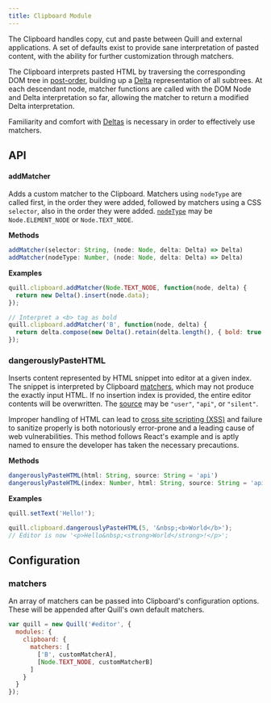 ```yaml
---
title: Clipboard Module
---
```


The Clipboard handles copy, cut and paste between Quill and external applications. A set of defaults exist to provide sane interpretation of pasted content, with the ability for further customization through matchers.

The Clipboard interprets pasted HTML by traversing the corresponding DOM tree in [post-order](https://en.wikipedia.org/wiki/Tree_traversal#Post-order), building up a [Delta](/docs/delta/) representation of all subtrees. At each descendant node, matcher functions are called with the DOM Node and Delta interpretation so far, allowing the matcher to return a modified Delta interpretation.

Familiarity and comfort with [Deltas](/docs/delta/) is necessary in order to effectively use matchers.


## API

#### addMatcher

Adds a custom matcher to the Clipboard. Matchers using `nodeType` are called first, in the order they were added, followed by matchers using a CSS `selector`, also in the order they were added. [`nodeType`](https://developer.mozilla.org/en-US/docs/Web/API/Node/nodeType) may be `Node.ELEMENT_NODE` or `Node.TEXT_NODE`.

**Methods**

```javascript
addMatcher(selector: String, (node: Node, delta: Delta) => Delta)
addMatcher(nodeType: Number, (node: Node, delta: Delta) => Delta)
```

**Examples**

```javascript
quill.clipboard.addMatcher(Node.TEXT_NODE, function(node, delta) {
  return new Delta().insert(node.data);
});

// Interpret a <b> tag as bold
quill.clipboard.addMatcher('B', function(node, delta) {
  return delta.compose(new Delta().retain(delta.length(), { bold: true }));
});
```

### dangerouslyPasteHTML

Inserts content represented by HTML snippet into editor at a given index. The snippet is interpreted by Clipboard [matchers](#addMatcher), which may not produce the exactly input HTML. If no insertion index is provided, the entire editor contents will be overwritten. The [source](/docs/api/#events) may be `"user"`, `"api"`, or `"silent"`.

Improper handling of HTML can lead to [cross site scripting (XSS)](https://www.owasp.org/index.php/Cross-site_Scripting_(XSS)) and failure to sanitize properly is both notoriously error-prone and a leading cause of web vulnerabilities. This method follows React's example and is aptly named to ensure the developer has taken the necessary precautions.

**Methods**

```javascript
dangerouslyPasteHTML(html: String, source: String = 'api')
dangerouslyPasteHTML(index: Number, html: String, source: String = 'api')
```

**Examples**

```javascript
quill.setText('Hello!');

quill.clipboard.dangerouslyPasteHTML(5, '&nbsp;<b>World</b>');
// Editor is now '<p>Hello&nbsp;<strong>World</strong>!</p>';
```


## Configuration

### matchers

An array of matchers can be passed into Clipboard's configuration options. These will be appended after Quill's own default matchers.

```javascript
var quill = new Quill('#editor', {
  modules: {
    clipboard: {
      matchers: [
        ['B', customMatcherA],
        [Node.TEXT_NODE, customMatcherB]
      ]
    }
  }
});
```

